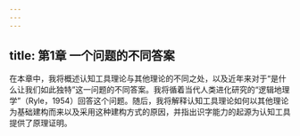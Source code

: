 ```yaml
---
---
---
```

title: 第1章 一个问题的不同答案
---




在本章中，我将概述认知工具理论与其他理论的不同之处，以及近年来对于“是什么让我们如此独特”这一问题的不同答案。我将循着当代人类进化研究的“逻辑地理学”（Ryle，1954）回答这个问题。随后，我将解释认知工具理论如何以其他理论为基础建构而来以及采用这种建构方式的原因，并指出识字能力的起源为认知工具提供了原理证明。